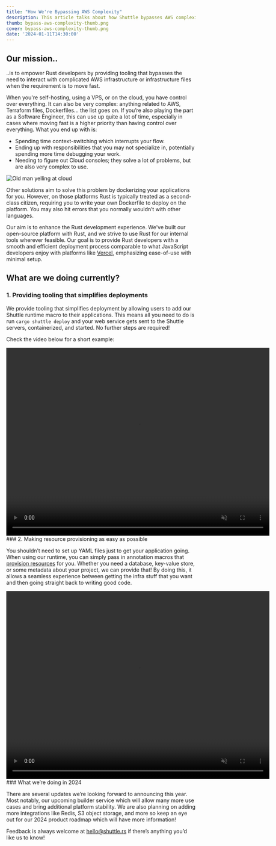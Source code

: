 ```yaml
---
title: "How We're Bypassing AWS Complexity"
description: This article talks about how Shuttle bypasses AWS complexity.
thumb: bypass-aws-complexity-thumb.png 
cover: bypass-aws-complexity-thumb.png 
date: '2024-01-11T14:30:00'
---
```

## Our mission..

..is to empower Rust developers by providing tooling that bypasses the need to interact with complicated AWS infrastructure or infrastructure files when the requirement is to move fast.

When you're self-hosting, using a VPS, or on the cloud, you have control over everything. It can also be very complex: anything related to AWS, Terraform files, Dockerfiles... the list goes on. If you’re also playing the part as a Software Engineer, this can use up quite a lot of time, especially in cases where moving fast is a higher priority than having control over everything. What you end up with is:

- Spending time context-switching which interrupts your flow.
- Ending up with responsibilities that you may not specialize in, potentially spending more time debugging your work.
- Needing to figure out Cloud consoles; they solve a lot of problems, but are also very complex to use.

![Old man yelling at cloud](/images/blog/bypass-aws-complexity-article/old-man-yelling-at-cloud.jpeg)

Other solutions aim to solve this problem by dockerizing your applications for you. However, on those platforms Rust is typically treated as a second-class citizen, requiring you to write your own Dockerfile to deploy on the platform. You may also hit errors that you normally wouldn’t with other languages.

Our aim is to enhance the Rust development experience. We've built our open-source platform with Rust, and we strive to use Rust for our internal tools wherever feasible. Our goal is to provide Rust developers with a smooth and efficient deployment process comparable to what JavaScript developers enjoy with platforms like [Vercel](https://vercel.com), emphasizing ease-of-use with minimal setup.

## What are we doing currently?

### 1. Providing tooling that simplifies deployments

We provide tooling that simplifies deployment by allowing users to add our Shuttle runtime macro to their applications. This means all you need to do is run `cargo shuttle deploy` and your web service gets sent to the Shuttle servers, containerized, and started. No further steps are required!

Check the video below for a short example:

<video width="700" height="500" loop autoPlay muted>
    <source src="/images/blog/bypass-aws-complexity-article/wave-snippet-axum.mp4" type="video/mp4"></source>
    Your browser does not support the video tag.
</video>
### 2. Making resource provisioning as easy as possible

You shouldn’t need to set up YAML files just to get your application going. When using our runtime, you can simply pass in annotation macros that [provision resources](https://docs.shuttle.rs/resources/overview) for you. Whether you need a database, key-value store, or some metadata about your project, we can provide that! By doing this, it allows a seamless experience between getting the infra stuff that you want and then going straight back to writing good code.

<video width="700" height="500" loop autoPlay muted>
    <source src="/videos/blog/htmx-with-rust.mp4" type="video/mp4"></source>
    Your browser does not support the video tag.
</video>
### What we’re doing in 2024

There are several updates we’re looking forward to announcing this year. Most notably, our upcoming builder service which will allow many more use cases and bring additional platform stability. We are also planning on adding more integrations like Redis, S3 object storage, and more so keep an eye out for our 2024 product roadmap which will have more information!

Feedback is always welcome at hello@shuttle.rs if there’s anything you’d like us to know!
